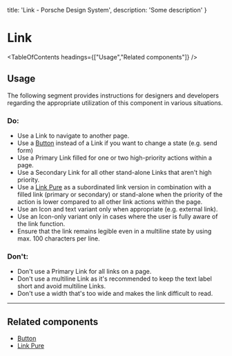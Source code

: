 
  title: 'Link - Porsche Design System',
  description: 'Some description'
}

# Link <ComponentStatus tagName="p-link"></ComponentStatus>

<TableOfContents headings={["Usage","Related components"]} />

## Usage

The following segment provides instructions for designers and developers regarding the appropriate utilization of this
component in various situations.

### Do:

- Use a Link to navigate to another page.
- Use a [Button](/components/button) instead of a Link if you want to change a state (e.g. send form)
- Use a Primary Link filled for one or two high-priority actions within a page.
- Use a Secondary Link for all other stand-alone Links that aren't high priority.
- Use a [Link Pure](/components/link-pure) as a subordinated link version in combination with a filled link (primary or
secondary) or stand-alone when the priority of the action is lower compared to all other link actions within the page.
- Use an Icon and text variant only when appropriate (e.g. external link).
- Use an Icon-only variant only in cases where the user is fully aware of the link function.
- Ensure that the link remains legible even in a multiline state by using max. 100 characters per line.

### Don't:

- Don't use a Primary Link for all links on a page.
- Don't use a multiline Link as it's recommended to keep the text label short and avoid multiline Links.
- Don't use a width that's too wide and makes the link difficult to read.

---

## Related components

- [Button](/components/button)
- [Link Pure](/components/link-pure)
